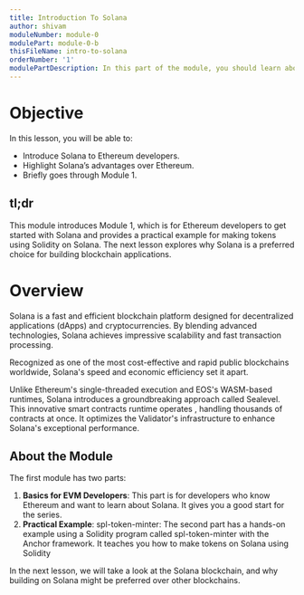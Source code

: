 ```yaml
---
title: Introduction To Solana
author: shivam
moduleNumber: module-0
modulePart: module-0-b
thisFileName: intro-to-solana
orderNumber: '1'
modulePartDescription: In this part of the module, you should learn about the fundamentals of Web3, the world's fastest blockchain, Solana, and why to build on Solana.
---
```


# Objective

In this lesson, you will be able to:

- Introduce Solana to Ethereum developers.
- Highlight Solana’s advantages over Ethereum.
- Briefly goes through Module 1.

## tl;dr

This module introduces Module 1, which is for Ethereum developers to get started with Solana and provides a practical example for making tokens using Solidity on Solana. The next lesson explores why Solana is a preferred choice for building blockchain applications.

# Overview

Solana is a fast and efficient blockchain platform designed for decentralized applications (dApps) and cryptocurrencies. By blending advanced technologies, Solana achieves impressive scalability and fast transaction processing.

Recognized as one of the most cost-effective and rapid public blockchains worldwide, Solana's speed and economic efficiency set it apart.

Unlike Ethereum's single-threaded execution and EOS's WASM-based runtimes, Solana introduces a groundbreaking approach called Sealevel. This innovative smart contracts runtime operates , handling thousands of contracts at once. It optimizes the Validator's infrastructure to enhance Solana's exceptional performance.

## About the Module

The first module has two parts:

1. **Basics for EVM Developers**: This part is for developers who know Ethereum and want to learn about Solana. It gives you a good start for the series.
2. **Practical Example**: spl-token-minter: The second part has a hands-on example using a Solidity program called spl-token-minter with the Anchor framework. It teaches you how to make tokens on Solana using Solidity

In the next lesson, we will take a look at the Solana blockchain, and why building on Solana might be preferred over other blockchains.